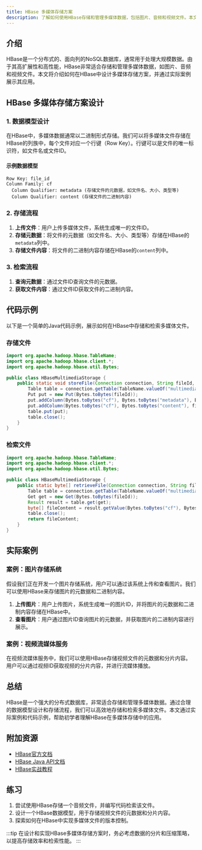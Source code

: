 ```yaml
---
title: HBase 多媒体存储方案
description: 了解如何使用HBase存储和管理多媒体数据，包括图片、音频和视频文件。本文将通过实际案例和代码示例，帮助初学者掌握HBase在多媒体存储中的应用。
---
```


## 介绍

HBase是一个分布式的、面向列的NoSQL数据库，通常用于处理大规模数据。由于其高扩展性和高性能，HBase非常适合存储和管理多媒体数据，如图片、音频和视频文件。本文将介绍如何在HBase中设计多媒体存储方案，并通过实际案例展示其应用。

## HBase 多媒体存储方案设计

### 1. 数据模型设计

在HBase中，多媒体数据通常以二进制形式存储。我们可以将多媒体文件存储在HBase的列族中，每个文件对应一个行键（Row Key）。行键可以是文件的唯一标识符，如文件名或文件ID。

#### 示例数据模型

```plaintext
Row Key: file_id
Column Family: cf
  Column Qualifier: metadata (存储文件的元数据，如文件名、大小、类型等)
  Column Qualifier: content (存储文件的二进制内容)
```

### 2. 存储流程

1. **上传文件**：用户上传多媒体文件，系统生成唯一的文件ID。
2. **存储元数据**：将文件的元数据（如文件名、大小、类型等）存储在HBase的`metadata`列中。
3. **存储文件内容**：将文件的二进制内容存储在HBase的`content`列中。

### 3. 检索流程

1. **查询元数据**：通过文件ID查询文件的元数据。
2. **获取文件内容**：通过文件ID获取文件的二进制内容。

## 代码示例

以下是一个简单的Java代码示例，展示如何在HBase中存储和检索多媒体文件。

### 存储文件

```java
import org.apache.hadoop.hbase.TableName;
import org.apache.hadoop.hbase.client.*;
import org.apache.hadoop.hbase.util.Bytes;

public class HBaseMultimediaStorage {
    public static void storeFile(Connection connection, String fileId, String fileName, byte[] fileContent) throws Exception {
        Table table = connection.getTable(TableName.valueOf("multimedia_files"));
        Put put = new Put(Bytes.toBytes(fileId));
        put.addColumn(Bytes.toBytes("cf"), Bytes.toBytes("metadata"), Bytes.toBytes(fileName));
        put.addColumn(Bytes.toBytes("cf"), Bytes.toBytes("content"), fileContent);
        table.put(put);
        table.close();
    }
}
```

### 检索文件

```java
import org.apache.hadoop.hbase.TableName;
import org.apache.hadoop.hbase.client.*;
import org.apache.hadoop.hbase.util.Bytes;

public class HBaseMultimediaStorage {
    public static byte[] retrieveFile(Connection connection, String fileId) throws Exception {
        Table table = connection.getTable(TableName.valueOf("multimedia_files"));
        Get get = new Get(Bytes.toBytes(fileId));
        Result result = table.get(get);
        byte[] fileContent = result.getValue(Bytes.toBytes("cf"), Bytes.toBytes("content"));
        table.close();
        return fileContent;
    }
}
```

## 实际案例

### 案例：图片存储系统

假设我们正在开发一个图片存储系统，用户可以通过该系统上传和查看图片。我们可以使用HBase来存储图片的元数据和二进制内容。

1. **上传图片**：用户上传图片，系统生成唯一的图片ID，并将图片的元数据和二进制内容存储在HBase中。
2. **查看图片**：用户通过图片ID查询图片的元数据，并获取图片的二进制内容进行展示。

### 案例：视频流媒体服务

在视频流媒体服务中，我们可以使用HBase存储视频文件的元数据和分片内容。用户可以通过视频ID获取视频的分片内容，并进行流媒体播放。

## 总结

HBase是一个强大的分布式数据库，非常适合存储和管理多媒体数据。通过合理的数据模型设计和存储流程，我们可以高效地存储和检索多媒体文件。本文通过实际案例和代码示例，帮助初学者理解HBase在多媒体存储中的应用。

## 附加资源

- [HBase官方文档](https://hbase.apache.org/)
- [HBase Java API文档](https://hbase.apache.org/apidocs/index.html)
- [HBase实战教程](https://hbase.apache.org/book.html)

## 练习

1. 尝试使用HBase存储一个音频文件，并编写代码检索该文件。
2. 设计一个HBase数据模型，用于存储视频文件的元数据和分片内容。
3. 探索如何在HBase中实现多媒体文件的版本控制。

:::tip
在设计和实现HBase多媒体存储方案时，务必考虑数据的分片和压缩策略，以提高存储效率和检索性能。
:::